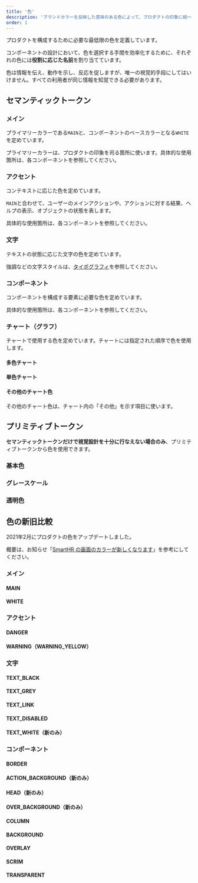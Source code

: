 ```yaml
---
title: '色'
description: 'ブランドカラーを反映した意味のある色によって、プロダクトの印象に統一感を与えます。'
order: 1
---
```



プロダクトを構成するために必要な最低限の色を定義しています。

コンポーネントの設計において、色を選択する手間を効率化するために、それぞれの色には**役割に応じた名前**を割り当てています。

色は情報を伝え、動作を示し、反応を促しますが、唯一の視覚的手段にしてはいけません。すべての利用者が同じ情報を知覚できる必要があります。

## セマンティックトークン

### メイン

プライマリーカラーである`MAIN`と、コンポーネントのベースカラーとなる`WHITE`を定めています。

プライマリーカラーは、プロダクトの印象を司る箇所に使います。具体的な使用箇所は、各コンポーネントを参照してください。

<ColorPalettesWrapper>
  <ColorPalette colorValue="#0077c7" colorName="MAIN" description="プライマリーカラー（プロダクトの印象を司る箇所に使う）" />
  <ColorPalette colorValue="#fff" colorName="WHITE" description="コンポーネントの背景色（Baseコンポーネントなど）" />
</ColorPalettesWrapper>


### アクセント
コンテキストに応じた色を定めています。

`MAIN`と合わせて、ユーザーのメインアクションや、アクションに対する結果、ヘルプの表示、オブジェクトの状態を表します。

具体的な使用箇所は、各コンポーネントを参照してください。

<ColorPalettesWrapper>
  <ColorPalette colorValue="#e01e5a" colorName="DANGER" description="エラー色（操作前に、個人情報の流出や金銭的／法的リスクなど、強い警告をする場合も含む）" />
  <ColorPalette colorValue="#ffcc17" colorName="WARNING_YELLOW" description="警告色（削除やUndoなどの破壊的アクションをする前の注意に使う）。必ずTEXT_BLACKと組み合わせて使う" />
</ColorPalettesWrapper>


### 文字

テキストの状態に応じた文字の色を定めています。

強調などの文字スタイルは、[タイポグラフィ](/products/design-tokens/typography/)を参照してください。

<ColorPalettesWrapper>
  <ColorPalette colorValue="#23221e" colorName="TEXT_BLACK" description="基本的な文字の色" />
  <ColorPalette colorValue="#706d65" colorName="TEXT_GREY" description="TEXT_BLACKからジャンプ率を確保するときに使う文字の色" />
  <ColorPalette colorValue="#0071c1" colorName="TEXT_LINK" description="リンクを表す文字の色" />
  <ColorPalette colorValue="#c1bdb7" colorName="TEXT_DISABLED" description="disabled状態を表す文字の色" />
  <ColorPalette colorValue="#fff" colorName="TEXT_WHITE" description="暗い地色やMAINに対して使う文字の色" />
</ColorPalettesWrapper>


### コンポーネント

コンポーネントを構成する要素に必要な色を定めています。

具体的な使用箇所は、各コンポーネントを参照してください。

<ColorPalettesWrapper>
  <ColorPalette colorValue="#d6d3d0" colorName="BORDER" description="枠線・罫線の色" />
  <ColorPalette colorValue="#d6d3d0" colorName="ACTION_BACKGROUND" description="TableBulkActionAreaの背景色" />
  <ColorPalette colorValue="#edebe8" colorName="HEAD" description="テーブルヘッダーの背景色" />
  <ColorPalette colorValue="#f2f1f0" colorName="OVER_BACKGROUND" description="BACKGROUNDの上で使う囲み色（要素をグルーピングするときに使う色）" />
  <ColorPalette colorValue="#f8f7f6" colorName="COLUMN" description="WHITEの上で使う囲み色（要素をグルーピングするときに使う色）" />
  <ColorPalette colorValue="#f8f7f6" colorName="BACKGROUND" description="画面の背景色" />
  <ColorPalette colorValue="rgba(3,3,2,0.15)" colorName="OVERLAY" description="ボタンなどhover時に重ねる色" />
  <ColorPalette colorValue="rgba(3,3,2,0.5)" colorName="SCRIM" description="モーダル表示時のスクリム（モーダルの下の画面に重ねる）の色" />
  <ColorPalette colorValue="rgba(255,255,255,0)" colorName="TRANSPARENT" description="デザインツールだけで使う専用スタイル。コンポーネントの枠線などを消すときのAppearanceに使用" />
</ColorPalettesWrapper>


### チャート（グラフ）

チャートで使用する色を定めています。チャートには指定された順序で色を使用します。

#### 多色チャート

<ColorPalettesWrapper>
  <ColorPalette colorValue="rgb(0, 196, 204)" colorName="CHART_COLOR_1" description="多色チャート色1" />
  <ColorPalette colorValue="rgb(255, 205, 0)" colorName="CHART_COLOR_2" description="多色チャート色2" />
  <ColorPalette colorValue="rgb(255, 145, 0)" colorName="CHART_COLOR_3" description="多色チャート色3" />
  <ColorPalette colorValue="rgb(230, 85, 55)" colorName="CHART_COLOR_4" description="多色チャート色4" />
  <ColorPalette colorValue="rgb(45, 75, 155)" colorName="CHART_COLOR_5" description="多色チャート色5" />
  <ColorPalette colorValue="rgb(45, 125, 240)" colorName="CHART_COLOR_6" description="多色チャート色6" />
  <ColorPalette colorValue="rgb(105, 215, 255)" colorName="CHART_COLOR_7" description="多色チャート色7" />
  <ColorPalette colorValue="rgb(75, 180, 125)" colorName="CHART_COLOR_8" description="多色チャート色8" />
  <ColorPalette colorValue="rgb(5, 135, 140)" colorName="CHART_COLOR_9" description="多色チャート色9" />
  <ColorPalette colorValue="rgb(0, 90, 100)" colorName="CHART_COLOR_10" description="多色チャート色10" />
</ColorPalettesWrapper>

#### 単色チャート

<ColorPalettesWrapper>
  <ColorPalette colorValue="rgb(161, 227, 230)" colorName="SINGLE_CHART_COLOR_1" description="単色チャート色1" />
  <ColorPalette colorValue="rgb(0, 196, 204)" colorName="SINGLE_CHART_COLOR_2" description="単色チャート色2" />
  <ColorPalette colorValue="rgb(0, 172, 179)" colorName="SINGLE_CHART_COLOR_3" description="単色チャート色3" />
  <ColorPalette colorValue="rgb(5, 134, 139)" colorName="SINGLE_CHART_COLOR_4" description="単色チャート色4" />
  <ColorPalette colorValue="rgb(5, 86, 89)" colorName="SINGLE_CHART_COLOR_5" description="単色チャート色5" />
  <ColorPalette colorValue="rgb(3, 48, 51)" colorName="SINGLE_CHART_COLOR_6" description="単色チャート色6" />
</ColorPalettesWrapper>

#### その他のチャート色

その他のチャート色は、チャート内の「その他」を示す項目に使います。

<ColorPalettesWrapper>
  <ColorPalette colorValue="rgb(235, 235, 235)" colorName="OTHER_CHART_COLOR" description="「その他」項目に使う色" />
</ColorPalettesWrapper>


## プリミティブトークン
**セマンティックトークンだけで視覚設計を十分に行なえない場合のみ**、プリミティブトークンから色を使用できます。

### 基本色
<ColorPalettesWrapper>
  <ColorPalette colorValue="#030302" colorName="BLACK" />
  <ColorPalette colorValue="#fff" colorName="WHITE"/>
  <ColorPalette colorValue="#0077c7" colorName="BLUE_100" />
  <ColorPalette colorValue="#0071c1" colorName="BLUE_101" />
  <ColorPalette colorValue="#e01e5a" colorName="RED_100" />
  <ColorPalette colorValue="#f56121" colorName="ORANGE_100" />
  <ColorPalette colorValue="#ffcc17" colorName="YELLOW_100" />
  <ColorPalette colorValue="#00c4cc" colorName="SMARTHR_BLUE"/>
</ColorPalettesWrapper>

### グレースケール
<ColorPalettesWrapper>
  <ColorPalette colorValue="#f8f7f6" colorName="GREY_5" />
  <ColorPalette colorValue="#f5f4f3" colorName="GREY_6"/>
  <ColorPalette colorValue="#f2f1f0" colorName="GREY_7" />
  <ColorPalette colorValue="#edebe8" colorName="GREY_9" />
  <ColorPalette colorValue="#d6d3d0" colorName="GREY_20" />
  <ColorPalette colorValue="#c1bdb7" colorName="GREY_30" />
  <ColorPalette colorValue="#706d65" colorName="GREY_65" />
  <ColorPalette colorValue="#23221e" colorName="GREY_100"/>
</ColorPalettesWrapper>

### 透明色
<ColorPalettesWrapper>
  <ColorPalette colorValue="rgba(3,3,2,0.15)" colorName="TRANSPARENCY_15"/>
  <ColorPalette colorValue="rgba(3,3,2,0.30)" colorName="TRANSPARENCY_30" />
  <ColorPalette colorValue="rgba(3,3,2,0.50)" colorName="TRANSPARENCY_50" />
</ColorPalettesWrapper>

## 色の新旧比較
2021年2月にプロダクトの色をアップデートしました。

概要は、お知らせ「[SmartHR の画面のカラーが新しくなります](https://smarthr.jp/update/21763)」を参考にしてください。

### メイン
#### MAIN

<ColorPalettesWrapper>
  <ColorPalette colorValue="#0077c7" colorName="新" />
  <ColorPalette colorValue="#00a5ab" colorName="旧" />
</ColorPalettesWrapper>

#### WHITE

<ColorPalettesWrapper>
  <ColorPalette colorValue="#fff" colorName="新 ※変更なし" />
  <ColorPalette colorValue="#fff" colorName="旧" />
</ColorPalettesWrapper>

### アクセント
#### DANGER

<ColorPalettesWrapper>
  <ColorPalette colorValue="#e01e5a" colorName="新" />
  <ColorPalette colorValue="#ef475b" colorName="旧" />
</ColorPalettesWrapper>

#### WARNING（WARNING_YELLOW）

<ColorPalettesWrapper>
  <ColorPalette colorValue="#ffcc17" colorName="新" />
  <ColorPalette colorValue="#ff8800" colorName="旧" />
</ColorPalettesWrapper>

### 文字
#### TEXT_BLACK

<ColorPalettesWrapper>
  <ColorPalette colorValue="#23221e" colorName="新" />
  <ColorPalette colorValue="#333333" colorName="旧" />
</ColorPalettesWrapper>

#### TEXT_GREY

<ColorPalettesWrapper>
  <ColorPalette colorValue="#706d65" colorName="新" />
  <ColorPalette colorValue="#767676" colorName="旧" />
</ColorPalettesWrapper>

#### TEXT_LINK

<ColorPalettesWrapper>
  <ColorPalette colorValue="#0071c1" colorName="新" />
  <ColorPalette colorValue="#007bc2" colorName="旧" />
</ColorPalettesWrapper>

#### TEXT_DISABLED

<ColorPalettesWrapper>
  <ColorPalette colorValue="#c1bdb7" colorName="新" />
  <ColorPalette colorValue="#c1c1c1" colorName="旧" />
</ColorPalettesWrapper>

#### TEXT_WHITE（新のみ）

<ColorPalettesWrapper>
  <ColorPalette colorValue="#fff" colorName="新" />
</ColorPalettesWrapper>

### コンポーネント
#### BORDER

<ColorPalettesWrapper>
  <ColorPalette colorValue="#d6d3d0" colorName="新" />
  <ColorPalette colorValue="#d6d6d6" colorName="旧" />
</ColorPalettesWrapper>

#### ACTION_BACKGROUND（新のみ）

<ColorPalettesWrapper>
  <ColorPalette colorValue="#d6d3d0" colorName="新" />
</ColorPalettesWrapper>

#### HEAD（新のみ）

<ColorPalettesWrapper>
  <ColorPalette colorValue="#edebe8" colorName="新" />
</ColorPalettesWrapper>

#### OVER_BACKGROUND（新のみ）

<ColorPalettesWrapper>
  <ColorPalette colorValue="#f2f1f0" colorName="新" />
</ColorPalettesWrapper>

#### COLUMN

<ColorPalettesWrapper>
  <ColorPalette colorValue="#f8f7f6" colorName="新" />
  <ColorPalette colorValue="#f9f9f9" colorName="旧" />
</ColorPalettesWrapper>

#### BACKGROUND

<ColorPalettesWrapper>
  <ColorPalette colorValue="#f8f7f6" colorName="新" />
  <ColorPalette colorValue="#f5f6fa" colorName="旧" />
</ColorPalettesWrapper>

#### OVERLAY

<ColorPalettesWrapper>
  <ColorPalette colorValue="rgba(3,3,2,0.15)" colorName="新" />
  <ColorPalette colorValue="rgba(0,0,0,0.15)" colorName="旧" />
</ColorPalettesWrapper>

#### SCRIM

<ColorPalettesWrapper>
  <ColorPalette colorValue="rgba(3,3,3,0.4)" colorName="新" />
  <ColorPalette colorValue="rgba(0,0,0,0.5)" colorName="旧" />
</ColorPalettesWrapper>

#### TRANSPARENT

<ColorPalettesWrapper>
  <ColorPalette colorValue="rgba(255,255,255,0)" colorName="新 ※変更なし" />
  <ColorPalette colorValue="rgba(255,255,255,0)" colorName="旧" />
</ColorPalettesWrapper>
